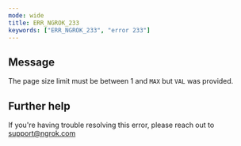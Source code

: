 ```yaml
---
mode: wide
title: ERR_NGROK_233
keywords: ["ERR_NGROK_233", "error 233"]
---
```


## Message

The page size limit must be between 1 and `MAX` but `VAL` was provided.

## Further help

If you're having trouble resolving this error, please reach out to [support@ngrok.com](mailto:support@ngrok.com?subject=Help%20with%20ERR_NGROK_233)
